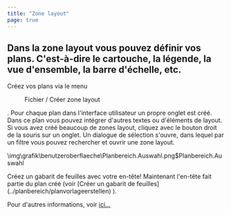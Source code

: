 ```yaml
---
title: "Zone layout"
page: true
---
```

## Dans la zone layout vous pouvez d&#233;finir vos plans. C&#39;est-&#224;-dire le cartouche, la l&#233;gende, la vue d&#39;ensemble, la barre d&#39;&#233;chelle, etc. 
<GeoMapper>
Cr&#233;ez vos plans via le menu  <Menu>Fichier / Créer zone layout</Menu> . Pour chaque plan dans l&#39;interface utilisateur un propre onglet est cr&#233;&#233;. Dans ce plan vous pouvez int&#233;grer d&#39;autres textes ou d&#39;&#233;l&#233;ments de layout. 

<Success>
Si vous avez cr&#233;&#233; beaucoup de zones layout, cliquez avec le bouton droit de la souris sur un onglet. Un dialogue de s&#233;lection s&#39;ouvre, dans lequel par un filtre vous pouvez rechercher et ouvrir une zone layout.

<Image>\img\grafik\benutzeroberflaeche\Planbereich.Auswahl.png$Planbereich.Auswahl</Image>
</Success>


<Success>
Cr&#233;ez un gabarit de feuilles avec votre en-t&#234;te! Maintenant l&#39;en-t&#234;te fait partie du plan cr&#233;&#233; (voir [Cr&#233;er un gabarit de feuilles](../planbereich/planvorlageerstellen)
).
</Success>


Pour d&#39;autres informations, voir [ici...](../planbereich/allgemein)

</GeoMapper>
